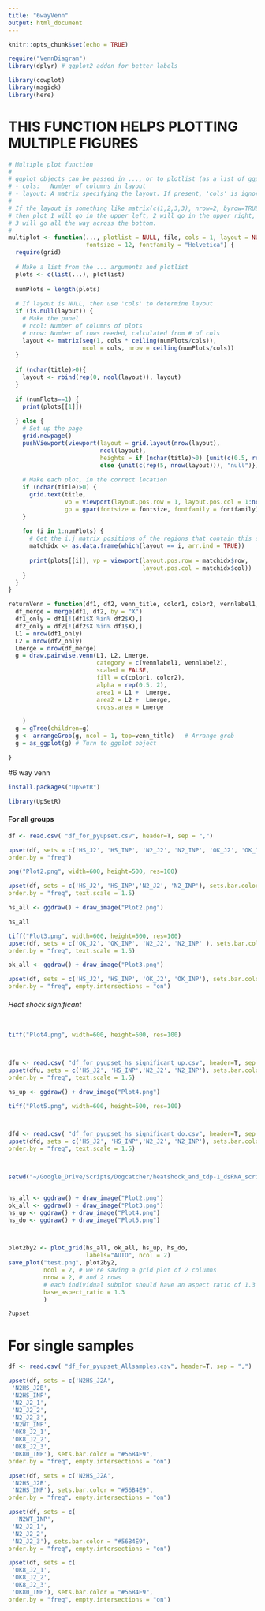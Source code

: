 ```yaml
---
title: "6wayVenn"
output: html_document
---
```


```r

knitr::opts_chunk$set(echo = TRUE)
```


```r
require("VennDiagram")
library(dplyr) # ggplot2 addon for better labels

library(cowplot)
library(magick)
library(here)
```



# THIS FUNCTION HELPS PLOTTING MULTIPLE FIGURES
```r
# Multiple plot function
#
# ggplot objects can be passed in ..., or to plotlist (as a list of ggplot objects)
# - cols:   Number of columns in layout
# - layout: A matrix specifying the layout. If present, 'cols' is ignored.
#
# If the layout is something like matrix(c(1,2,3,3), nrow=2, byrow=TRUE),
# then plot 1 will go in the upper left, 2 will go in the upper right, and
# 3 will go all the way across the bottom.
#
multiplot <- function(..., plotlist = NULL, file, cols = 1, layout = NULL, title="", 
                      fontsize = 12, fontfamily = "Helvetica") {
  require(grid)
 
  # Make a list from the ... arguments and plotlist
  plots <- c(list(...), plotlist)
 
  numPlots = length(plots)
 
  # If layout is NULL, then use 'cols' to determine layout
  if (is.null(layout)) {
    # Make the panel
    # ncol: Number of columns of plots
    # nrow: Number of rows needed, calculated from # of cols
    layout <- matrix(seq(1, cols * ceiling(numPlots/cols)),
                     ncol = cols, nrow = ceiling(numPlots/cols))
  }
 
  if (nchar(title)>0){
    layout <- rbind(rep(0, ncol(layout)), layout)
  }
 
  if (numPlots==1) {
    print(plots[[1]])
 
  } else {
    # Set up the page
    grid.newpage()
    pushViewport(viewport(layout = grid.layout(nrow(layout), 
                          ncol(layout), 
                          heights = if (nchar(title)>0) {unit(c(0.5, rep(5,nrow(layout)-1)), "null")}
                          else {unit(c(rep(5, nrow(layout))), "null")})))
 
    # Make each plot, in the correct location
    if (nchar(title)>0) {
      grid.text(title, 
                vp = viewport(layout.pos.row = 1, layout.pos.col = 1:ncol(layout)),
                gp = gpar(fontsize = fontsize, fontfamily = fontfamily))
    }
 
    for (i in 1:numPlots) {
      # Get the i,j matrix positions of the regions that contain this subplot
      matchidx <- as.data.frame(which(layout == i, arr.ind = TRUE))
 
      print(plots[[i]], vp = viewport(layout.pos.row = matchidx$row,
                                      layout.pos.col = matchidx$col))
    }
  }
}
```






```r
returnVenn = function(df1, df2, venn_title, color1, color2, vennlabel1, vennlabel2) {
  df_merge = merge(df1, df2, by = "X")
  df1_only = df1[!(df1$X %in% df2$X),]
  df2_only = df2[!(df2$X %in% df1$X),]
  L1 = nrow(df1_only)
  L2 = nrow(df2_only)
  Lmerge = nrow(df_merge)
  g = draw.pairwise.venn(L1, L2, Lmerge,
                         category = c(vennlabel1, vennlabel2),
                         scaled = FALSE,
                         fill = c(color1, color2),
                         alpha = rep(0.5, 2),
                         area1 = L1 +  Lmerge,
                         area2 = L2 +  Lmerge,
                         cross.area = Lmerge

    ) 
  g = gTree(children=g)
  g <- arrangeGrob(g, ncol = 1, top=venn_title)   # Arrange grob
  g = as_ggplot(g) # Turn to ggplot object

}
```



#6 way venn
```r
install.packages("UpSetR")
```

```r
library(UpSetR)
```



#### For all groups

```r
df <- read.csv( "df_for_pyupset.csv", header=T, sep = ",")
```

```r
upset(df, sets = c('HS_J2', 'HS_INP', 'N2_J2', 'N2_INP', 'OK_J2', 'OK_INP'), sets.bar.color = "#56B4E9",
order.by = "freq")

```


```r




png("Plot2.png", width=600, height=500, res=100)

upset(df, sets = c('HS_J2', 'HS_INP','N2_J2', 'N2_INP'), sets.bar.color = "#56B4E9",
order.by = "freq", text.scale = 1.5)

hs_all <- ggdraw() + draw_image("Plot2.png")

```

```r
hs_all
```



```r

tiff("Plot3.png", width=600, height=500, res=100)
upset(df, sets = c('OK_J2', 'OK_INP', 'N2_J2', 'N2_INP' ), sets.bar.color = "#56B4E9",
order.by = "freq", text.scale = 1.5)

ok_all <- ggdraw() + draw_image("Plot3.png")


```


```r
upset(df, sets = c('HS_J2', 'HS_INP', 'OK_J2', 'OK_INP'), sets.bar.color = "#56B4E9",
order.by = "freq", empty.intersections = "on")
```



###### Heat shock significant

```r

```


```r
tiff("Plot4.png", width=600, height=500, res=100)



dfu <- read.csv( "df_for_pyupset_hs_significant_up.csv", header=T, sep = ",")
upset(dfu, sets = c('HS_J2', 'HS_INP','N2_J2', 'N2_INP'), sets.bar.color = "#56B4E9",
order.by = "freq", text.scale = 1.5)

hs_up <- ggdraw() + draw_image("Plot4.png")

```


```r


tiff("Plot5.png", width=600, height=500, res=100)



dfd <- read.csv( "df_for_pyupset_hs_significant_do.csv", header=T, sep = ",")
upset(dfd, sets = c('HS_J2', 'HS_INP','N2_J2', 'N2_INP'), sets.bar.color = "#56B4E9",
order.by = "freq", text.scale = 1.5)




```


```r


setwd("~/Google_Drive/Scripts/Dogcatcher/heatshock_and_tdp-1_dsRNA_scripts_copy/heatshock_and_tdp-1_dsRNA_scripts/fig_supplemental_upsetR")


hs_all <- ggdraw() + draw_image("Plot2.png")
ok_all <- ggdraw() + draw_image("Plot3.png")
hs_up <- ggdraw() + draw_image("Plot4.png")
hs_do <- ggdraw() + draw_image("Plot5.png")



plot2by2 <- plot_grid(hs_all, ok_all, hs_up, hs_do,
                      labels="AUTO", ncol = 2)
save_plot("test.png", plot2by2,
          ncol = 2, # we're saving a grid plot of 2 columns
          nrow = 2, # and 2 rows
          # each individual subplot should have an aspect ratio of 1.3
          base_aspect_ratio = 1.3
          )

```




```r
?upset
```






























# For single samples

```r
df <- read.csv( "df_for_pyupset_Allsamples.csv", header=T, sep = ",")
```

```r
upset(df, sets = c('N2HS_J2A',
 'N2HS_J2B',
 'N2HS_INP',
 'N2_J2_1',
 'N2_J2_2',
 'N2_J2_3',
 'N2WT_INP',
 'OK8_J2_1',
 'OK8_J2_2',
 'OK8_J2_3',
 'OK80_INP'), sets.bar.color = "#56B4E9",
order.by = "freq", empty.intersections = "on")

```

```r
upset(df, sets = c('N2HS_J2A',
 'N2HS_J2B',
 'N2HS_INP'), sets.bar.color = "#56B4E9",
order.by = "freq", empty.intersections = "on")

```


```r
upset(df, sets = c(
  'N2WT_INP',
 'N2_J2_1',
 'N2_J2_2',
 'N2_J2_3'), sets.bar.color = "#56B4E9",
order.by = "freq", empty.intersections = "on")

```

```r
upset(df, sets = c(
 'OK8_J2_1',
 'OK8_J2_2',
 'OK8_J2_3',
 'OK80_INP'), sets.bar.color = "#56B4E9",
order.by = "freq", empty.intersections = "on")

```







